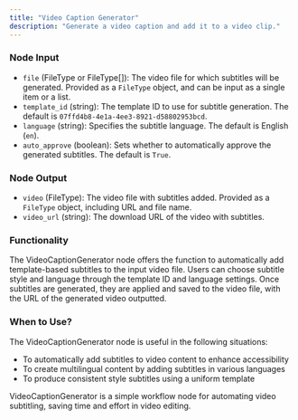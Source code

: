 ```yaml
---
title: "Video Caption Generator"
description: "Generate a video caption and add it to a video clip."
---
```

### Node Input

- `file` (FileType or FileType[]): The video file for which subtitles will be generated. Provided as a `FileType` object, and can be input as a single item or a list.
- `template_id` (string): The template ID to use for subtitle generation. The default is `07ffd4b8-4e1a-4ee3-8921-d58802953bcd`.
- `language` (string): Specifies the subtitle language. The default is English (`en`).
- `auto_approve` (boolean): Sets whether to automatically approve the generated subtitles. The default is `True`.

### Node Output

- `video` (FileType): The video file with subtitles added. Provided as a `FileType` object, including URL and file name.
- `video_url` (string): The download URL of the video with subtitles.

### Functionality

The VideoCaptionGenerator node offers the function to automatically add template-based subtitles to the input video file. Users can choose subtitle style and language through the template ID and language settings. Once subtitles are generated, they are applied and saved to the video file, with the URL of the generated video outputted.

### When to Use?

The VideoCaptionGenerator node is useful in the following situations:

- To automatically add subtitles to video content to enhance accessibility
- To create multilingual content by adding subtitles in various languages
- To produce consistent style subtitles using a uniform template

VideoCaptionGenerator is a simple workflow node for automating video subtitling, saving time and effort in video editing.